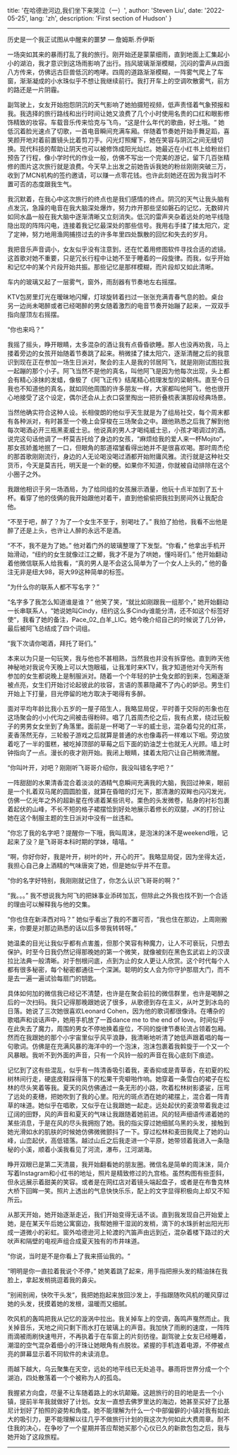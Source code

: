
  title: '在哈德逊河边,我们坐下来哭泣（一）',
  author: 'Steven Liu',
  date: '2022-05-25',
  lang: 'zh',
  description: 'First section of Hudson'
}


<!-- content start here -->

---

历史是一个我正试图从中醒来的噩梦 — 詹姆斯.乔伊斯

一场突如其来的暴雨打乱了我的旅行。刚开始还是蒙蒙细雨，直到地面上汇集起小小的湖泊，我才意识到这场雨影响了出行。挡风玻璃渐渐模糊，沉闷的雷声从四面八方传来，仿佛远古巨兽低沉的咆哮。四周的道路渐渐模糊，一阵雾气爬上了车窗，渐渐凝成的小水珠似乎不想让我继续前行。我打开车上的空调吹散雾气，前方的路还是一片阴霾。

副驾驶上，女友开始抱怨阴沉的天气影响了她拍摄短视频，低声责怪着气象预报和我。我选择的旅行路线和出行时间让她又浪费了几个小时使用名贵的口红和眼影修饰精致的妆容。车载音乐传来恰克与飞鸟，“这是什么年代的歌曲，好土哦。“ 她低沉着脸光速点了切歌，一首电音瞬间充满车厢。伴随着节奏她开始手舞足蹈，喜笑颜开地对着前置镜头比着剪刀手。闪光灯照耀下，她在笑容与阴沉之间无缝切换。现代科技的帮助让阴天也可以被修饰成阳光灿烂。她最近在小红书上给粉丝们预告了行程，像小学时代的作业一般，仿佛不写出一个完美的游记，留下几百张精修的图片这次旅行就是浪费。今天早上出发之前她告诉我她的粉丝刚刚突破三万，收到了MCN机构的签约邀请，可以赚一点零花钱。也许此刻她还在因为我当时不置可否的态度跟我生气。

我沉默着，在我心中这次旅行的终点也是我们感情的终点。阴沉的天气让我头脑有点发沉，急躁的电音在我大脑深处爆炸，努力炸开那些坚如磐石的记忆，无数碎片如同水晶一般在我大脑中逐渐清晰又立刻消失。低沉的雷声夹杂着远处的地平线隐隐出现的阵阵闪电，连接着我记忆最深处的那些信号。我用右手揉了揉太阳穴，定了定神，努力地用渔网捕捞过去的许多年里四处飘散的回忆和失去的岁月。

我把音乐声音调小，女友似乎没有注意到，还在忙着用修图软件寻找合适的滤镜。这首歌对她不重要，只是冗长行程中让她不至于睡着的一段旋律。而我，似乎开始和记忆中的某个片段开始共振。那些记忆是那样模糊，而片段却又如此清晰。

车内的玻璃又起了一层雾气，窗外，雨刮器有节奏地左右摇摆。

KTV包房里灯光在暧昧地闪耀，灯球旋转着扫过一张张充满青春气息的脸。桌台另一边尚未喝醉或者已经喝醉的男女随着激烈的电音节奏开始蹦了起来，一双双手指向屋顶左右摇摆。

“你也来吗？”

我摇了摇头，睁开眼睛，太多混杂的酒让我有点昏昏欲睡。那人也没再劝我，马上搂着旁边的女孩开始随着节奏跳了起来。稍微揉了揉太阳穴，逐渐清醒之后的我意识到现在正在参加一场生日派对，聚会的主人是我的邻居阿飞，就是刚刚试图拉我一起蹦的那个小子。阿飞当然不是他的真名，叫他阿飞是因为他每次出现，头上都会有精心涂抹的发蜡，像极了《阿飞正传》结尾精心梳理发型的梁朝伟。直至今日我也不知道他的真名，就如同他周围的许多朋友一样，大家都叫他阿飞，他也很开心地接受了这个设定，偶尔还会从上衣口袋里掏出一把折叠梳表演那段经典场景。

当然他确实符合这种人设。长相俊朗的他似乎天生就是为了组局社交，每个周末都有各种派对，有时甚至一个晚上会穿梭在三场聚会之中。跟他熟悉之后我了解到他每次喝酒必开三瓶黑麦威士忌。他说真的男人才喝纯威士忌，小孩才喝调过的酒。说完这句话他调了一杯莫吉托给了身边的女孩，“麻烦给我的爱人来一杯Mojito“，那女孩娇羞地抿了一口，但眼角的那道褶皱看得出她并不是很喜欢喝。那时周杰伦的那首歌刚刚流行，身边的人无论喝没喝过酒都开始附庸风雅。流行就是这种社交货币，今天是莫吉托，明天是一个新的梗。如果你不知道，你就被自动排除在这个小圈子之外。

我跟他相识于另一场酒局，为了给同组的女孩展示酒量，他玩十点半加到了五十杯。看穿了他的伎俩的我开始跟他对着干，直到他偷偷把我拉到房间外让我配合他。

“不至于吧，醉了？为了一个女生不至于，别喝吐了。” 我拍了拍他，我看不出他是醉了还是上头，也许让人醉的永远不是酒。

“不不，我不是为了她。” 他对着门外的玻璃整理了下发型。“你看，” 他拿出手机开始滑动，“纽约的女生就像过江之鲫，我才不是为了哄她，懂吗哥们。” 他开始翻动着他微信联系人给我看，“真的男人是不会这么简单为了一个女人上头的，” 他的备注无非是纽大98，哥大99这种简单的标签。

”为什么你的联系人都不写名字？”

“名字多了我怎么知道谁是谁？” 他笑了笑，“就比如刚跟我一组那个，” 她开始翻动一长串联系人，“她说她叫Cindy，纽约这么多Cindy谁能分清，还不如这个标签好使“，我看了她的备注，Pace_02_白羊_LIC。她今晚介绍自己的时候说了几分钟，最后被阿飞总结成了四个词组。

“我下次请你喝酒，拜托了哥们。”

本来以为只是一句玩笑，我与他也不甚相熟，当然我也并没有拆穿他。直到昨天他神秘地对我说今天晚上可以大饱眼福，让我准时来KTV，我才知道他对今天所有参加的女生都说晚上是制服派对。随着一个个年轻的护士兔女郎的到来，包厢逐渐被点亮，女生们开始讨论起彼此的妆容，言语的羡慕隐藏不了内心的妒忌。男生们开始上下打量，目光停留的地方取决于喝得有多醉。

面对平均年龄比我小五岁的一屋子陌生人，我略显局促，平时善于交际的形象也在这场聚会的小小代沟之间被击得粉碎。唱了几首周杰伦之后，我有点累，绕过玩骰子的男男女女坐到了角落里。面前是一杯喝了一半的威士忌，混杂着勾兑的红茶，麦香荡然无存，三轮骰子游戏之后就算是普通的水也像毒药一样难以下咽。旁边放着吃了一半的蛋糕，被吃掉顶部的草莓之后下面的奶油芝士也就无人光顾。墙上时钟指向了一点。漫长的夜才刚开始。我闭上眼睛，揉着太阳穴让自己稍微清醒。

“你叫叶开，对吧？刚刚听飞哥哥介绍你，我没叫错名字吧？”

一阵甜甜的水果清香混合着淡淡的酒精气息瞬间充满我的大脑，我回过神来，眼前是一个扎着双马尾的圆圆脸蛋，就算在昏暗的灯光下，那清澈的双眸也闪闪发光，仿佛一亿光年之外的超新星在传递着某些讯号。栗色的头发微卷，贴身的衬衫包裹着起伏的山峰，不长不短的格子裙摆恰到好处地展示着修长的双腿，JK的打扮让她在这个制服主题的生日派对中没有一丝违和。

”你忘了我的名字吧？提醒你一下哦，我叫周沫，是泡沫的沫不是weekend哦，记起来了没？是飞哥哥本科时期的学妹，嘻嘻。“

“啊，你好你好，我是叶开，树叶的叶，开心的开”。我略显局促，因为坐得太近，我担心自己身上酒精的气味唐突了她，但是她似乎并不在意。

“你的名字好特别，我刚刚就记住了，你怎么认识飞哥哥的啊？”

“我。。。” 我不想说我为阿飞的把妹事业添砖加瓦，但除此之外我也找不到一个合适的理由可以解释我与他的交集。

“你也住在新泽西对吗？” 她似乎看出了我的不置可否，“我也住在那边，上周刚搬来，你要是对那边熟悉的话以后多带我转转呀。”

她温柔的目光让我似乎都有点害羞，但那个笑容有种魔力，让人不可亵玩，只想去保护。时至今日我仍然记得那晚她的第一个微笑，就像被刻在黑色玄武岩上的汉谟拉比法典一般清晰。对于刨根问底，点到为止的女人更让人欣赏。这个时代每个人都有很多秘密，每个秘密都通往一个深渊。聪明的女人会为你守护那扇大门，而不是去一遍一遍试验每扇门的钥匙。

具体如何加的微信我已经记不清楚，也许是在聚会前拉的微信群里，也许是喝醉之后的一次扫码。我只记得那晚跟她说了很多，从歌德到存在主义，从叶芝到冰岛的日落。她说了三次她很喜欢Leonard Cohen，因为他的歌词都很像诗。在嘈杂的歌唱声和谈话声中，她用手机放了一首dance me to the end of love。时间似乎在此失去了魔力，周围的男女不停地换着座位，不同的旋律节奏轮流占领着包厢。然而在我跟她的那个小宇宙里似乎风平浪静，我清晰地听清了她低声跟着唱的每一句歌词。仿佛是在充满风暴的海洋中的一个泡沫，泡沫包裹着我斡旋于一个又一个风暴眼。我听不到外面的声音，只有一个风铃一般的声音在我心底刻下痕迹。

记忆到了这有些混乱，似乎有一阵清香吸引着我，麦香抑或是青草香，在初夏的松树林间行走，硬底皮鞋踩得落下的松果干壳噼啪作响。她穿着一条雪白的裙子在松林的尽头笑着等我。夏天的风仿佛通过一条无形的小路，吹着松林树影婆娑，压弯了远处的麦穗，把她吹到了我的心里。阳光的斑点洒在她的裙摆上，混合着一阵青草的味道。她似乎在唱歌，又似乎在让我跟她一起走。远处起伏的麦浪带着我走过辽阔的田野，风的声音和夏天的气味让我跟随着她前进。风的轻声细语传递着她的某些消息，于是在风的尽头我拥抱了她。我的指尖穿过她细腻乌黑的头发，接触到她光滑如水的肌肤的时候她仿佛微微颤抖了一下。穿过松林和麦田我爬上了她的山峰，山峦起伏，高低错落。越过山丘之后我走进一个平原，她带领着我进入一条隐秘的小溪，顺着小溪我看见了河流，瀑布，江河湖海。

睁开双眼已是第二天清晨，我开始翻看她的朋友圈。微信名是简单的周沫沫，简介写着Instagram和小红书的地址，照片是精致修过的九宫格。虽然构图有些歪斜，但永远展示着甜美的笑容。或者是在网红店对着镜头端起盘子，或者是在布鲁克林大桥下回眸一笑。照片上透出的气息快快乐乐，配上的文字显得积极向上却又不知所云。

从那天开始，她开始逐渐走近，我们开始变得无话不谈。直到我发现自己开始爱上她，是在某天午后她公寓窗边，我帮她擦干湿润的发梢，滴下的水珠折射出阳光形成一道微小的彩虹。窗外哈德逊河上轮渡的汽笛声由远到近，混杂着楼下路过的犬吠声和隔壁的电视声组合成夏天独有的市井味道。

“你说，当时是不是你看上了我来搭讪我的。“

“明明是你一直拉着我说个不停，” 她笑着跳了起来，用手指把擦头发的精油抹在我脸上，拿起发梢挑逗着我的鼻尖。

”别闹别闹，快吹干头发“，我把她抱起来放回沙发上，手指跟随吹风机的暖风穿过她的头发，抚摸着她的发根，温暖而又细腻。

吹风机的轰鸣把我从记忆的漩涡中拉出。我关掉车上的空调，轰鸣声戛然而止。我关掉音乐，天地之间只剩下雨水打在玻璃上的声音。我加快了雨刷的速度，一阵阵雨滴被雨刷快速甩开，不再执着于在车窗上的片刻彷徨。副驾驶上女友已经睡着，潮湿的空气混杂着细小的汗珠让她眼角有点脱妆。紧握的手机连着电源，不停被点亮的屏幕显示着不同软件的未读消息。

雨越下越大，乌云聚集在天空，远处的地平线已无处追寻。暴雨将世界分成一个个湖泊，四处散落着一个个被称为人的孤岛。

我握紧方向盘，尽量不让车随着路上的水坑颠簸。这趟旅行的目的地是去一个小镇，提前半年我就做好了计划。女友一直想去佛罗里达的海边，她甚至买好了比基尼计划好了拍照的姿势和角度。她不能理解为什么一个中部偏僻的小镇对我有如此大的吸引力，更不能理解以往几乎不做旅行计划的我这次为何如此大费周章。耐不住我的决心，在争吵了一个星期并答应帮她买那个心仪已久的新款包包之后，我与她开始了这段旅程。

---

